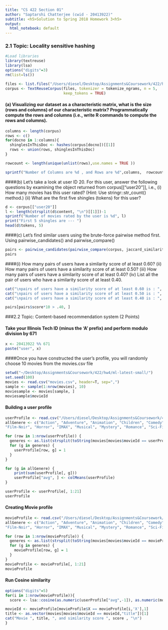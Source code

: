 ```yaml
---
title: "CS 422 Section 01"
author: "Saptarshi Chatterjee (cwid - 20413922)"
subtitle: <h5>Solution to Spring 2018 Homework 3<h5>
output:
  html_notebook: default
--- 
```


### 2.1 Topic: Locality sensitive hashing

```r
#Load libraries
library(textreuse)
library(lsa)
options("digits"=3)
rm(list=ls())

files <- list.files("/Users/diesel/Desktop/Assignments&Coursework/422/hw4/Deliverable/hw4.movies", full.names=T)
corpus <- TextReuseCorpus(files, tokenizer = tokenize_ngrams, n = 5,
                          keep_tokens = TRUE)
```
#### (a) Visualizing our dataset as a characteristic matrix, what is the size (rows and columns) of our characteristic matrix? Programmatically compute the rows and columns (i.e., write R commands to compute the rows and columns).

```r
columns <- length(corpus)
rows <- c()
for(docno in 1:columns){
  shinglesInThisDoc <- hashes(corpus[docno])[[1]]
  rows <- union(rows, shinglesInThisDoc) 
}

rowcount <- length(unique(unlist(rows),use.names = TRUE ))

sprintf("Number of Columns are %d , and Rows are %d",columns,  rowcount)

```

####(b) Let’s take a look at user ID 20. For this user, answer the following questions by examining the object returned from corpus[[“user20”]], i.e., (i) How many movies has this user rated? (Hint: Use stringr::str_count() method.) (ii) What are the first five shingles (tokens) for this user?

```r
d <- corpus[["user20"]]
l <- length(strsplit(d$content, "\n")[[1]])-1
sprintf("Number of movies rated by the user is %d", l)
print("First 5 shingles are --- ")
head(d$tokens, 5)
```

####(c) Let’s find similar users using the brute-force pairwise method first. Using pairwise_candidates() and pairwise_compare()

```r
pairs <- pairwise_candidates(pairwise_compare(corpus, jaccard_similarity, progress=interactive()))
pairs
```

####(i) How many pairs of users have a similarity score of at least 0.60? (ii) How many pairs of users have a similarity score of at least 0.50? (iii) How many pairs of users have a similarity score of at least 0.40? (iv) List all the pair of users who have a similarity score of at least 0.40.


```r
cat("\npairs of users have a similarity score of at least 0.60 is : ", nrow(pairs[pairs$score*10 > .60, ]))
cat("\npairs of users have a similarity score of at least 0.50 is : ", nrow(pairs[pairs$score*10 > .50, ]))
cat("\npairs of users have a similarity score of at least 0.40 is : ", nrow(pairs[pairs$score*10 > .40, ]))

pairs[pairs$score*10 > .40, ]

```

###2.2 Topic: Content-based recommendation system (2 Points)



#### Take your Illinois Tech ID (minus the ‘A’ prefix) and perform modulo division by 671

```r
x <- 20413922 %% 671
paste("user", x)
```

####Once you have constructed the user’s profile, you will randomly choose 10 movies from the movies.csv file
```r
setwd("~/Desktop/Assignments&Coursework/422/hw4/ml-latest-small/")
set.seed(100)
movies <- read.csv("movies.csv", header=T, sep=",")
sample <- sample(1:nrow(movies), 10)
moviesample <- movies[sample, ]
moviesample$movieId
```

#### Building a user profile

```r
userProfile <- read.csv("/Users/diesel/Desktop/Assignments&Coursework/422/hw4/Deliverable/userprofile.csv", header=T, sep=",")
allGenere <- c("Action", "Adventure", "Animation", "Children", "Comedy", "Crime", "Documentary", "Drama", "Fantasy",
"Film-Noir", "Horror", "IMAX", "Musical", "Mystery", "Romance", "Sci-Fi", "Thriller", "War", "Western")

for (row in 1:nrow(userProfile)) {
  generes <- as.list(strsplit(toString(movies[movies$movieId == userProfile[row, ]$X, ]$genres),"[|]")[[1]])
  for (g in generes) {
    userProfile[row, g] = 1
  }
}

for (g in allGenere) {
    print(sum(userProfile[, g]))
    userProfile["avg", ] <- colMeans(userProfile)
}

userProfile <- userProfile[, 1:21]
userProfile
```


#### Creating Movie profile

```r
movieProfile <- read.csv("/Users/diesel/Desktop/Assignments&Coursework/422/hw4/Deliverable/movieprofile.csv", header=T, sep=",")
allGenere <- c("Action", "Adventure", "Animation", "Children", "Comedy", "Crime", "Documentary", "Drama", "Fantasy",
"Film-Noir", "Horror", "IMAX", "Musical", "Mystery", "Romance", "Sci-Fi", "Thriller", "War", "Western")

for (row in 1:nrow(movieProfile)) {
  generes <- as.list(strsplit(toString(movies[movies$movieId == movieProfile[row, ]$X, ]$genres),"[|]")[[1]])
  for (g in generes) {
    movieProfile[row, g] = 1
  }
}
movieProfile <- movieProfile[, 1:21]
movieProfile
```


#### Run Cosine similarity

```r
options("digits"=5)
for(i in 1:nrow(movieProfile)){
  score <- lsa::cosine(as.numeric(userProfile["avg",-1]), as.numeric(movieProfile[movieProfile$X == movieProfile[i,'X'],-1]))[[1]]

movieId <- movieProfile[movieProfile$X == movieProfile[i,'X'],1]
title <- as.vector(movies[movies$movieId == movieId,"title"])[1]
cat("Movie ", title, ", and similarity score ", score , "\n")
}
```